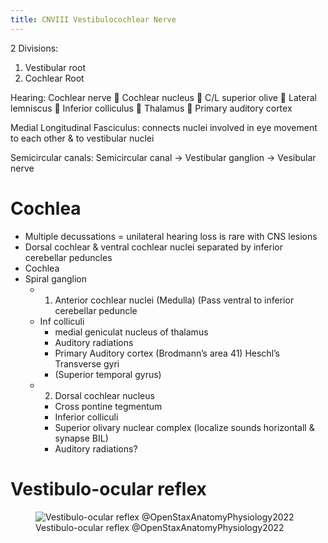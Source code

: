 ```yaml
---
title: CNVIII Vestibulocochlear Nerve
---
```


<!-- 
to read
- Chapter 12 Brainstem I: Surface Anatomy and Cranial Nerves @blumenfeldNeuroanatomyClinicalCases2022 

-->


2 Divisions:

1. Vestibular root
2. Cochlear Root

Hearing: Cochlear nerve  Cochlear nucleus  C/L superior olive  Lateral lemniscus  Inferior colliculus  Thalamus  Primary auditory cortex

Medial Longitudinal Fasciculus: connects nuclei involved in eye movement to each other & to vestibular nuclei

Semicircular canals:
Semicircular canal -> Vestibular ganglion -> Vesibular nerve



# Cochlea

- Multiple decussations = unilateral hearing loss is rare with CNS lesions
- Dorsal cochlear & ventral cochlear nuclei separated by inferior cerebellar peduncles
- Cochlea
- Spiral ganglion
    - 1) Anterior cochlear nuclei (Medulla) (Pass ventral to inferior cerebellar peduncle
     - Inf colliculi
        - medial geniculat nucleus of thalamus
        - Auditory radiations
        - Primary Auditory cortex (Brodmann’s area 41) Heschl’s Transverse gyri
        - (Superior temporal gyrus)
    - 2) Dorsal cochlear nucleus
        - Cross pontine tegmentum
        - Inferior colliculi
        - Superior olivary nuclear complex (localize sounds horizontall & synapse BIL)
        - Auditory radiations?

# Vestibulo-ocular reflex

![Vestibulo-ocular reflex @OpenStaxAnatomyPhysiology2022](/The Archive/Images/OpenStax Anatomy and Physiology 2e/fig14.21 openstax Vestibulo-ocular Reflex.jpeg){#fig-openstax-fig14.21}